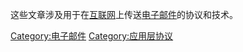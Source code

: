 {{Portal|互联网}}

{{Cat main|互联网邮件标准}}

这些文章涉及用于在[[互联网|互联网]]上传送[[电子邮件|电子邮件]]的协议和技术。

[[Category:电子邮件|Category:电子邮件]]
[[Category:应用层协议|Category:应用层协议]]